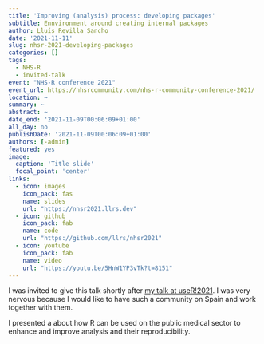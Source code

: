 ```yaml
---
title: 'Improving (analysis) process: developing packages'
subtitle: Ennvironment around creating internal packages
author: Lluís Revilla Sancho
date: '2021-11-11'
slug: nhsr-2021-developing-packages
categories: []
tags:
  - NHS-R
  - invited-talk
event: "NHS-R conference 2021"
event_url: https://nhsrcommunity.com/nhs-r-community-conference-2021/
location: ~
summary: ~
abstract: ~
date_end: '2021-11-09T00:06:09+01:00'
all_day: no
publishDate: '2021-11-09T00:06:09+01:00'
authors: [-admin]
featured: yes
image:
  caption: 'Title slide'
  focal_point: 'center'
links:
  - icon: images
    icon_pack: fas
    name: slides
    url: "https://nhsr2021.llrs.dev"
  - icon: github
    icon_pack: fab
    name: code
    url: "https://github.com/llrs/nhsr2021"
  - icon: youtube
    icon_pack: fab
    name: video
    url: "https://youtu.be/5HnW1YP3vTk?t=8151"
---
```


I was invited to give this talk shortly after [my talk at useR!2021](/talk/user-2021/).
I was very nervous because I would like to have such a community on Spain and work together with them. 

I presented a about how R can be used on the public medical sector to enhance and improve analysis and their reproducibility.


